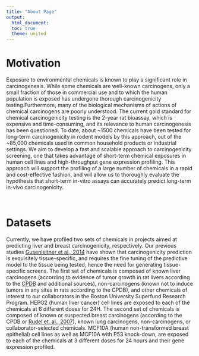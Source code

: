 ```yaml
---
title: "About Page"
output:
  html_document:
  toc: true
  theme: united
---
```


# Motivation
    
Exposure to environmental chemicals is known to play a significant role in carcinogenesis. While some chemicals are well-known carcinogens, only a small fraction of those in commercial use and to which the human population is exposed has undergone thorough carcinogenicity testing.Furthermore, many of the biological mechanisms of actions of chemical carcinogens are poorly understood. The current gold standard for chemical carcinogenicity testing is the 2-year rat bioassay, which is expensive and time-consuming, and its relevance to human carcinogenesis has been questioned. To date, about ~1500 chemicals have been tested for long-term carcinogenicity in rodent models by this approach, out of the ~85,000 chemicals used in common household products or industrial settings. We aim to develop a fast and scalable approach to carcinogenicity screening, one that takes advantage of short-term chemical exposures in human cell lines and high-throughput gene expression profiling. This approach will support the profiling of a large number of chemicals in a rapid and cost-effective fashion, and will allow us to thoroughly evaluate the hypothesis that short-term in-vitro assays can accurately predict long-term in-vivo carcinogenicity.
                  
</br>

# Datasets

Currently, we have profiled two sets of chemicals in projects aimed at predicting liver and breast carcinogenicity, respectively. Our previous studies [Gusenleitner et al., 2014](http://journals.plos.org/plosone/article?id=10.1371/journal.pone.0102579) have shown that carcinogenicity prediction is exquisitely tissue-specific, and requires the fine tuning of the predictive model to the tissue being tested, hence the need for generating tissue-specific screens.  The first set of chemicals is composed of known liver carcinogens (according to evidence of tumor growth in rat livers according to the [CPDB](https://toxnet.nlm.nih.gov/cpdb/) and additional sources), non-carcinogens (known not to induce tumors in any sites in rats according to the CPDB), and other chemicals of interest to our collaborators in the Boston University Superfund Research Program. HEPG2 (human liver cancer) cell lines are exposed to each of the chemicals at 6 different doses for 24H. The second set of chemicals is composed of known or suspected breast carcinogens (according to the CPDB or [Rudel et. al., 2007](https://onlinelibrary.wiley.com/doi/10.1002/cncr.22653/pdf)), known lung carcinogens, non-carcinogens, or collaborator-selected chemicals. MCF10A (human non-transformed breast epithelial) cell lines as well as MCF10A with P53 knock-down, are exposed to each of the chemicals at 3 different doses for 24 hours and their gene expression profiled.

